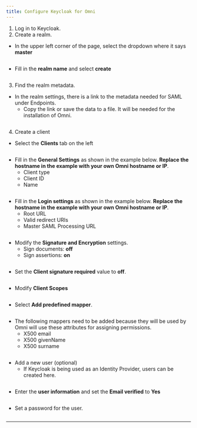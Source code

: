 ```yaml
---
title: Configure Keycloak for Omni
---
```


1. Log in to Keycloak.
2. Create a realm.

* In the upper left corner of the page, select the dropdown where it says **master**

<img src="./images/keycloak_001.png" alt=""/>

* Fill in the **realm name** and select **create**

<img src="./images/keycloak_002.png" alt=""/>

3. Find the realm metadata.

* In the realm settings, there is a link to the metadata needed for SAML under Endpoints.
  * Copy the link or save the data to a file. It will be needed for the installation of Omni.

<img src="./images/keycloak_003.png" alt=""/>

4. Create a client

* Select the **Clients** tab on the left

<img src="./images/keycloak_004.png" alt=""/>

* Fill in the **General Settings** as shown in the example below. **Replace the hostname in the example with your own Omni hostname or IP**.
  * Client type
  * Client ID
  * Name

<img src="./images/keycloak_005.png" alt=""/>

* Fill in the **Login settings** as shown in the example below. **Replace the hostname in the example with your own Omni hostname or IP**.
  * Root URL
  * Valid redirect URIs
  * Master SAML Processing URL

<img src="./images/keycloak_006.png" alt=""/>

* Modify the **Signature and Encryption** settings.
  * Sign documents: **off**
  * Sign assertions: **on**

<img src="./images/keycloak_007.png" alt=""/>

* Set the **Client signature required** value to **off**.

<img src="./images/keycloak_008.png" alt=""/>

* Modify **Client Scopes**

<img src="./images/keycloak_009.png" alt=""/>

* Select **Add predefined mapper**.

<img src="./images/keycloak_010.png" alt=""/>

* The following mappers need to be added because they will be used by Omni will use these attributes for assigning permissions.
  * X500 email
  * X500 givenName
  * X500 surname

<img src="./images/keycloak_011.png" alt=""/>

* Add a new user (optional)
  * If Keycloak is being used as an Identity Provider, users can be created here.

<img src="./images/keycloak_012.png" alt=""/>

* Enter the **user information** and set the **Email verified** to **Yes**

<img src="./images/keycloak_013.png" alt=""/>

* Set a password for the user.

<img src="./images/keycloak_014.png" alt=""/>

***
